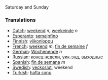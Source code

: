 Saturday and Sunday

===Translations===

*[[Dutch]]: [[weekend]] ''n'', [[weekeinde]] ''n''
*[[Esperanto]]: [[semajnfino]]
*[[Finnish]]: [[viikonloppu]]
*[[French]]: [[weekend]] ''m'', [[fin de semaine]] ''f''
*[[German]]: [[Wochenende]] ''n''
*[[Russian]]: [[конец]] [[неделя|недели]], [[уик-энд]], [[выходные]]
*[[Spanish]]: [[fin de semana]] ''m''
*[[Swedish]]: [[veckoslut]], weekend
*[[Turkish]]: [[hafta sonu]]